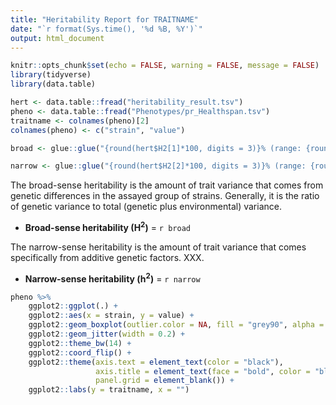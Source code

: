 ```yaml
---
title: "Heritability Report for TRAITNAME"
date: "`r format(Sys.time(), '%d %B, %Y')`"
output: html_document
---
```



```r
knitr::opts_chunk$set(echo = FALSE, warning = FALSE, message = FALSE)
library(tidyverse)
library(data.table)

hert <- data.table::fread("heritability_result.tsv")
pheno <- data.table::fread("Phenotypes/pr_Healthspan.tsv")
traitname <- colnames(pheno)[2]
colnames(pheno) <- c("strain", "value")

```


```r

broad <- glue::glue("{round(hert$H2[1]*100, digits = 3)}% (range: {round(hert$ci_l[1]*100, digits = 3)}% to {round(hert$ci_r[1]*100, digits = 3)}%)")

narrow <- glue::glue("{round(hert$H2[2]*100, digits = 3)}% (range: {round(hert$ci_l[2]*100, digits = 3)}% to {round(hert$ci_r[2]*100, digits = 3)}%)")

```

The broad-sense heritability is the amount of trait variance that comes from genetic differences in the assayed group of strains. Generally, it is the ratio of genetic variance to total (genetic plus environmental) variance. 

- **Broad-sense heritability (H^2^)** = `r broad`

The narrow-sense heritability is the amount of trait variance that comes specifically from additive genetic factors. XXX. 

- **Narrow-sense heritability (h^2^)** = `r narrow`


```r

pheno %>%
    ggplot2::ggplot(.) +
    ggplot2::aes(x = strain, y = value) +
    ggplot2::geom_boxplot(outlier.color = NA, fill = "grey90", alpha = 0.5, color = "grey40") +
    ggplot2::geom_jitter(width = 0.2) +
    ggplot2::theme_bw(14) +
    ggplot2::coord_flip() +
    ggplot2::theme(axis.text = element_text(color = "black"),
                   axis.title = element_text(face = "bold", color = "black"),
                   panel.grid = element_blank()) +
    ggplot2::labs(y = traitname, x = "")


```
